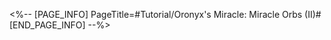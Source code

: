 <%-- [PAGE_INFO]
PageTitle=#Tutorial/Oronyx's Miracle: Miracle Orbs (II)#
[END_PAGE_INFO] --%>
{{Tutorial
|sort      = 630202
|title     = Oronyx's Miracle: Miracle Orbs (II)
|subtitle  = 
|type      = 
|about     = 
|image1    = Tutorial Oronyx's Miracle Miracle Orbs (II) 1.png{{subst:void|<!--$UPLOAD:<<SpriteOutput/TutorialPic/TutorialPage_630202.png>-<Tutorial Oronyx's Miracle Miracle Orbs (II) 1.png>-<Tutorial Files>>-->}}
|text1     = Some orbs can {{Color|h|nobold=1|shine at one of the multiple selectable areas}}. After activating the orb, {{Color|h|nobold=1|({{tt|tap|on mobile}}/{{tt|press|on controller}}/{{tt|click|on keyboard}}) the yellow circular marking on the screen}} to change the direction of the orb.
}}